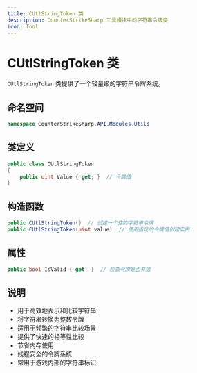 ```yaml
---
title: CUtlStringToken 类
description: CounterStrikeSharp 工具模块中的字符串令牌类
icon: Tool
---
```


# CUtlStringToken 类

`CUtlStringToken` 类提供了一个轻量级的字符串令牌系统。

## 命名空间

```csharp
namespace CounterStrikeSharp.API.Modules.Utils
```

## 类定义

```csharp
public class CUtlStringToken
{
    public uint Value { get; }  // 令牌值
}
```

## 构造函数

```csharp
public CUtlStringToken()  // 创建一个空的字符串令牌
public CUtlStringToken(uint value)  // 使用指定的令牌值创建实例
```

## 属性

```csharp
public bool IsValid { get; }  // 检查令牌是否有效
```

## 说明

- 用于高效地表示和比较字符串
- 将字符串转换为整数令牌
- 适用于频繁的字符串比较场景
- 提供了快速的相等性比较
- 节省内存使用
- 线程安全的令牌系统
- 常用于游戏内部的字符串标识
 